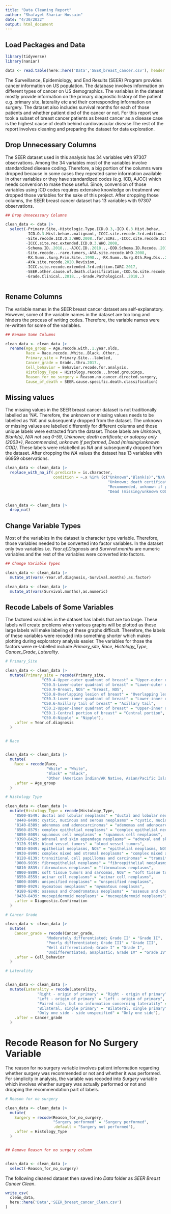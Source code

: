```yaml
---
title: "Data Cleaning Report"
author: "Shafayet Shariar Hossain"
date: "4/30/2022"
output: html_document
---
```




## Load Packages and Data

```r

library(tidyverse)
library(naniar)

data <- read.table(here::here('Data','SEER_breast_cancer.csv'), header = TRUE, sep = ',')


```


The Surveillance, Epidemiology, and End Results (SEER) Program provides cancer information on US population. The database involves information on different types of cancer on US demographics. The variables in the dataset mostly provide information on the primary diagnostic history of the patient e.g. primary site, laterality etc and their corresponding information on surgery. The dataset  also includes survival months for each of those patients and whether patient died of the cancer or not. For this report we took a subset of breast cancer patients as breast cancer as a disease case is the highest cause of death behind cardiovascular disease.The rest of the report involves cleaning and preparing the dataset for data exploration.

## Drop Unnecessary Columns

The SEER dataset used in this analysis has 34 variables with 97307 observations. Among the 34 variables most of the variables involve standardized disease coding. Therefore, a big portion of the columns were dropped because in some cases they repeated same information available in other variables or they have standardized codes (e.g. ICD, AJCC) which needs conversion to make those useful. Since, conversion of those variables using ICD codes requires extensive knowledge on treatment we dropped those variables for the sake of this project. After dropping those columns, the SEER breast cancer dataset has 13 variables with 97307 observations.

```r
## Drop Unnecessary Columns 

clean_data <- data |>
  select(-Primary.Site,-Histologic.Type.ICD.O.3,-ICD.O.3.Hist.behav,
         -ICD.O.3.Hist.behav..malignant,-ICCC.site.recode.3rd.edition.IARC.2017,
         -Site.recode.ICD.O.3.WHO.2008..for.SIRs.,-ICCC.site.recode.ICD.O.3.WHO.2008,
         -ICCC.site.rec.extended.ICD.O.3.WHO.2008,
         -Schema.ID..2018..,-AJCC.ID..2018..,-EOD.Schema.ID.Recode..2010..,
         -Site.recode...rare.tumors,-AYA.site.recode.WHO.2008,
         -RX.Summ..Surg.Prim.Site..1998..,-RX.Summ..Surg.Oth.Reg.Dis..2003..,
         -AYA.site.recode.2020.Revision,
         -ICCC.site.recode.extended.3rd.edition.IARC.2017,
         -SEER.other.cause.of.death.classification,-COD.to.site.recode,
         -Grade.Clinical..2018..,-Grade.Pathological..2018..)



```


## Rename Columns

The variable names in the SEER breast cancer dataset are self-explanatory. However, some of the variable names in the dataset are too long and hinders the process of writing codes. Therefore, the variable names were re-written for some of the variables.

```r
## Rename Some Columns

clean_data <- clean_data |>
  rename(Age_group = Age.recode.with..1.year.olds,
         Race = Race.recode..White..Black..Other.,
         Primary_site = Primary.Site...labeled,
         Cancer_grade = Grade..thru.2017.,
         Cell_behavior = Behavior.recode.for.analysis,
         Histology_Type = Histology.recode...broad.groupings,
         Reason_for_no_surgery = Reason.no.cancer.directed.surgery,
         Cause_of_death = SEER.cause.specific.death.classification) 
```


## Missing values


The missing values in the SEER breast cancer dataset is not traditionally labelled as 'NA'. Therefore, the unknown or missing values needs to be labelled as 'NA' and subsequently dropped from the dataset. The unknown or missing values are labelled differently for different columns and those unique labels were extracted from the dataset. Those labels are *Unknown*, *Blank(s)*, *N/A not seq 0-59*, *Unknown; death certificate; or autopsy only (2003+)*, *Recommended, unknown if performed*, *Dead (missing/unknown COD)*. These labels were relabelled as *NA* and subsequently dropped from the dataset. After dropping the *NA* values the dataset has 13 variables with 66959 observations.

```r
clean_data <- clean_data |>
  replace_with_na_if(.predicate = is.character,
                     condition = ~.x %in% (c("Unknown","Blank(s)","N/A not seq 0-59",
                                             "Unknown; death certificate; or autopsy only (2003+)",
                                             "Recommended, unknown if performed",
                                             "Dead (missing/unknown COD)"))) 


clean_data <- clean_data |>
  drop_na()
```


## Change Variable Types

Most of the variables in the dataset is character type variable. Therefore, those variables needed to be converted into factor variables. In the dataset only two variables i.e. *Year.of.Diagnosis* and *Survival.months* are numeric variables and the rest of the variables were converted into factors.

```r
## Change Variable Types

clean_data <- clean_data |>
  mutate_at(vars(-Year.of.diagnosis,-Survival.months),as.factor)

clean_data <- clean_data |>
  mutate_at(vars(Survival.months),as.numeric)
```


## Recode Labels of Some Variables


The factored variables in the dataset has labels that are too large. These labels will create problems when various graphs will be plotted as these large labels will make labeling of these graphs difficult. Therefore, the labels of these variables were recoded into something shorter which makes plotting during exploratory analysis easier. The variables for those the factors were re-labelled include *Primary_site*, *Race*, *Histology_Type*, *Cancer_Grade*, *Laterality*. 

```r

# Primary_Site

clean_data <- clean_data |>
  mutate(Primary_site = recode(Primary_site,
                "C50.4-Upper-outer quadrant of breast" = "Upper-outer quadrant",
                "C50.5-Lower-outer quadrant of breast" = "Lower-outer quadrant",
                "C50.9-Breast, NOS" = "Breast, NOS",
                "C50.8-Overlapping lesion of breast" = "Overlapping lesion",
                "C50.3-Lower-inner quadrant of breast" = "Lower-inner quadrant",
                "C50.6-Axillary tail of breast" = "Axillary tail",
                "C50.2-Upper-inner quadrant of breast" = "Upper-inner quadrant",
                "C50.1-Central portion of breast" = "Central portion",
                "C50.0-Nipple" = "Nipple"),
    .after = Year.of.diagnosis
  )


# Race 


clean_data <- clean_data |>
  mutate(
    Race = recode(Race, 
                  "White" = "White",
                  "Black" = "Black",
                  "Other (American Indian/AK Native, Asian/Pacific Islander)" = "Other"),
    .after = Age_group
  )

# Histology Type

clean_data <- clean_data |>
  mutate(Histology_Type = recode(Histology_Type,
    "8500-8549: ductal and lobular neoplasms" = "ductal and lobular neoplasms",
    "8440-8499: cystic, mucinous and serous neoplasms" = "cystic, mucinous and serous neoplasms",
    "8140-8389: adenomas and adenocarcinomas" = "adenomas and adenocarcinomas",
    "8560-8579: complex epithelial neoplasms" = "complex epithelial neoplasms",
    "8050-8089: squamous cell neoplasms" = "squamous cell neoplasms",
    "8390-8429: adnexal and skin appendage neoplasms" = "adnexal and skin appendage neoplasms",
    "9120-9169: blood vessel tumors" = "blood vessel tumors",
    "8010-8049: epithelial neoplasms, NOS" = "epithelial neoplasms, NOS",
    "8930-8999: complex mixed and stromal neoplasms" = "complex mixed and stromal neoplasms",
    "8120-8139: transitional cell papillomas and carcinomas" = "transitional cell papillomas and carcinomas",
    "9000-9039: fibroepithelial neoplasms" = "fibroepithelial neoplasms",
    "8810-8839: fibromatous neoplasms" = "fibromatous neoplasms",
    "8800-8809: soft tissue tumors and sarcomas, NOS" = "soft tissue tumors and sarcomas, NOS",
    "8550-8559: acinar cell neoplasms" = "acinar cell neoplasms",
    "8000-8009: unspecified neoplasms" = "unspecified neoplasms",
    "8890-8929: myomatous neoplasms" = "myomatous neoplasms",
    "9180-9249: osseous and chondromatous neoplasms" = "osseous and chondromatous neoplasms",
    "8430-8439: mucoepidermoid neoplasms" = "mucoepidermoid neoplasms"),
    .after = Diagnostic.Confirmation
  )

# Cancer Grade

clean_data <- clean_data |>
  mutate(
    Cancer_grade = recode(Cancer_grade, 
                  "Moderately differentiated; Grade II" = "Grade II",
                  "Poorly differentiated; Grade III" = "Grade III",
                  "Well differentiated; Grade I" = "Grade I",
                  "Undifferentiated; anaplastic; Grade IV" = "Grade IV"),
    .after = Cell_behavior
  )

# Laterality


clean_data <- clean_data |>
  mutate(Laterality = recode(Laterality, 
              "Right - origin of primary" = "Right - origin of primary",
              "Left - origin of primary" = "Left - origin of primary",
              "Paired site, but no information concerning laterality" = "Paired site",
              "Bilateral, single primary" = "Bilateral, single primary",
              "Only one side - side unspecified" = "Only one side"),
    .after = Cancer_grade
  )

```


# Recode Reason for No Surgery Variable

The reason for no surgery variable involves patient information regarding whether surgery was recommended or not and whether it was performed. For simplicity in analysis, the variable was recoded into *Surgery* variable which involves whether surgery was actually performed or not and dropping the recommendation part of labels. 

```r

# Reason for no surgery

clean_data <- clean_data |>
  mutate(
    Surgery = recode(Reason_for_no_surgery, 
                     "Surgery performed" = "Surgery performed",
                     .default = "Surgery not performed"),
    .after = Histology_Type
  )


## Remove Reason for no surgery column


clean_data <- clean_data |>
  select(-Reason_for_no_surgery)
```



The following cleaned dataset then saved into *Data* folder as *SEER Breast Cancer Clean*.

```r
write_csv(
  clean_data, 
  here::here('Data','SEER_breast_cancer_Clean.csv')
)
```

